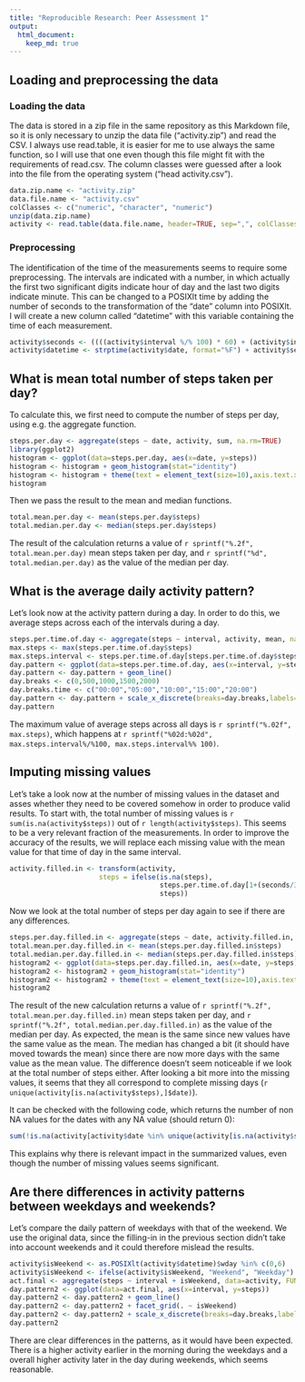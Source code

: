 ---
title: "Reproducible Research: Peer Assessment 1"
output: 
  html_document:
    keep_md: true
---


## Loading and preprocessing the data

### Loading the data

The data is stored in a zip file in the same repository as this Markdown file, so it is only necessary to unzip the data file ("activity.zip") and read the CSV. I always use read.table, it is easier for me to use always the same function, so I will use that one even though this file might fit with the requirements of read.csv. The column classes were guessed after a look into the file from the operating system ("head activity.csv").

```{r loading}
data.zip.name <- "activity.zip"
data.file.name <- "activity.csv"
colClasses <- c("numeric", "character", "numeric")
unzip(data.zip.name)
activity <- read.table(data.file.name, header=TRUE, sep=",", colClasses=colClasses)
```

### Preprocessing

The identification of the time of the measurements seems to require some preprocessing. The intervals are indicated with a number, in which actually the first two significant digits indicate hour of day and the last two digits indicate minute. This can be changed to a POSIXlt time by adding the number of seconds to the transformation of the "date" column into POSIXlt. I will create a new column called "datetime" with this variable containing the time of each measurement.

```{r preprocessing}
activity$seconds <- ((((activity$interval %/% 100) * 60) + (activity$interval %% 100)) * 60)
activity$datetime <- strptime(activity$date, format="%F") + activity$seconds
```


## What is mean total number of steps taken per day?

To calculate this, we first need to compute the number of steps per day, using e.g. the aggregate function.

```{r steps.per.day}
steps.per.day <- aggregate(steps ~ date, activity, sum, na.rm=TRUE)
library(ggplot2)
histogram <- ggplot(data=steps.per.day, aes(x=date, y=steps))
histogram <- histogram + geom_histogram(stat="identity")
histogram <- histogram + theme(text = element_text(size=10),axis.text.x = element_text(angle=90))
histogram
```

Then we pass the result to the mean and median functions.

```{r mean.and.median.per.day}
total.mean.per.day <- mean(steps.per.day$steps)
total.median.per.day <- median(steps.per.day$steps)
```

The result of the calculation returns a value of `r sprintf("%.2f", total.mean.per.day)` mean steps taken per day, and `r sprintf("%d", total.median.per.day)` as the value of the median per day.

## What is the average daily activity pattern?

Let's look now at the activity pattern during a day. In order to do this, we average steps across each of the intervals during a day.

```{r daily.pattern}
steps.per.time.of.day <- aggregate(steps ~ interval, activity, mean, na.rm=TRUE)
max.steps <- max(steps.per.time.of.day$steps)
max.steps.interval <- steps.per.time.of.day[steps.per.time.of.day$steps == max.steps,1]
day.pattern <- ggplot(data=steps.per.time.of.day, aes(x=interval, y=steps))
day.pattern <- day.pattern + geom_line()
day.breaks <- c(0,500,1000,1500,2000)
day.breaks.time <- c("00:00","05:00","10:00","15:00","20:00")
day.pattern <- day.pattern + scale_x_discrete(breaks=day.breaks,labels=day.breaks.time)
day.pattern
```

The maximum value of average steps across all days is `r sprintf("%.02f", max.steps)`, which happens at `r sprintf("%02d:%02d", max.steps.interval%/%100, max.steps.interval%% 100)`.

## Imputing missing values

Let's take a look now at the number of missing values in the dataset and asses whether they need to be covered somehow in order to produce valid results.
To start with, the total number of missing values is `r sum(is.na(activity$steps))` out of `r length(activity$steps)`. This seems to be a very relevant fraction of the measurements.
In order to improve the accuracy of the results, we will replace each missing value with the mean value for that time of day in the same interval.

```{r fill.in.na}
activity.filled.in <- transform(activity, 
                      steps = ifelse(is.na(steps), 
                                     steps.per.time.of.day[1+(seconds/300),2], 
                                     steps))
```

Now we look at the total number of steps per day again to see if there are any differences.

```{r steps.per.day.filled.in}
steps.per.day.filled.in <- aggregate(steps ~ date, activity.filled.in, sum)
total.mean.per.day.filled.in <- mean(steps.per.day.filled.in$steps)
total.median.per.day.filled.in <- median(steps.per.day.filled.in$steps)
histogram2 <- ggplot(data=steps.per.day.filled.in, aes(x=date, y=steps))
histogram2 <- histogram2 + geom_histogram(stat="identity")
histogram2 <- histogram2 + theme(text = element_text(size=10),axis.text.x = element_text(angle=90))
histogram2
```

The result of the new calculation returns a value of `r sprintf("%.2f", total.mean.per.day.filled.in)` mean steps taken per day, and `r sprintf("%.2f", total.median.per.day.filled.in)` as the value of the median per day. As expected, the mean is the same since new values have the same value as the mean. The median has changed a bit (it should have moved towards the mean) since there are now more days with the same value as the mean value. The difference doesn't seem noticeable if we look at the total number of steps either. After looking a bit more into the missing values, it seems that they all correspond to complete missing days (`r unique(activity[is.na(activity$steps),]$date)`).

It can be checked with the following code, which returns the number of non NA values for the dates with any NA value (should return 0):

```{r check.missing.values}
sum(!is.na(activity[activity$date %in% unique(activity[is.na(activity$steps),]$date),1]))
```

This explains why there is relevant impact in the summarized values, even though the number of missing values seems significant.

## Are there differences in activity patterns between weekdays and weekends?

Let's compare the daily pattern of weekdays with that of the weekend. We use the original data, since the filling-in in the previous section didn't take into account weekends and it could therefore mislead the results.

```{r steps.per.weekday.weekend}
activity$isWeekend <- as.POSIXlt(activity$datetime)$wday %in% c(0,6)
activity$isWeekend <- ifelse(activity$isWeekend, "Weekend", "Weekday")
act.final <- aggregate(steps ~ interval + isWeekend, data=activity, FUN=mean)
day.pattern2 <- ggplot(data=act.final, aes(x=interval, y=steps))
day.pattern2 <- day.pattern2 + geom_line()
day.pattern2 <- day.pattern2 + facet_grid(. ~ isWeekend)
day.pattern2 <- day.pattern2 + scale_x_discrete(breaks=day.breaks,labels=day.breaks.time)
day.pattern2
```

There are clear differences in the patterns, as it would have been expected. There is a higher activity earlier in the morning during the weekdays and a overall higher activity later in the day during weekends, which seems reasonable.